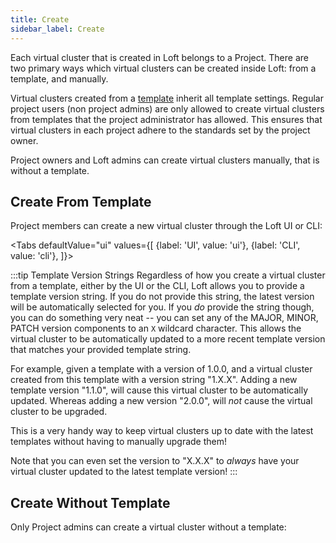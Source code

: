 ```yaml
---
title: Create
sidebar_label: Create
---
```




Each virtual cluster that is created in Loft belongs to a Project. There are two primary ways which
virtual clusters can be created inside Loft: from a template, and manually.

Virtual clusters created from a [template](../virtual-clusters/templates) inherit all template
settings. Regular project users (non project admins) are only allowed to create virtual clusters
from templates that the project administrator has allowed. This ensures that virtual clusters in
each project adhere to the standards set by the project owner.

Project owners and Loft admins can create virtual clusters manually, that is without a template.


## Create From Template

Project members can create a new virtual cluster through the Loft UI or CLI:

<Tabs
    defaultValue="ui"
    values={[
      {label: 'UI', value: 'ui'},
      {label: 'CLI', value: 'cli'},
    ]}>
    <TabItem value="ui">
      <PartialVirtualClusterCreateUI/>
    </TabItem>
    <TabItem value="cli">
      <PartialVirtualClusterCreateCLI/>
    </TabItem>
  </Tabs>

:::tip Template Version Strings
Regardless of how you create a virtual cluster from a template, either by the UI or the CLI, Loft
allows you to provide a template version string. If you do not provide this string, the latest
version will be automatically selected for you. If you *do* provide the string though, you can
do something very neat -- you can set any of the MAJOR, MINOR, PATCH version components to an
`X` wildcard character. This allows the virtual cluster to be automatically updated to a more recent
template version that matches your provided template string.

For example, given a template with a version of 1.0.0, and a virtual cluster created from this
template with a version string "1.X.X". Adding a new template version "1.1.0", will cause this
virtual cluster to be automatically updated. Whereas adding a new version "2.0.0", will *not*
cause the virtual cluster to be upgraded.

This is a very handy way to keep virtual clusters up to date with the latest templates without
having to manually upgrade them!

Note that you can even set the version to "X.X.X" to *always* have your virtual cluster updated
to the latest template version!
:::


## Create Without Template

Only Project admins can create a virtual cluster without a template:

<PartialVirtualClusterCreateUINoTemplate/>
